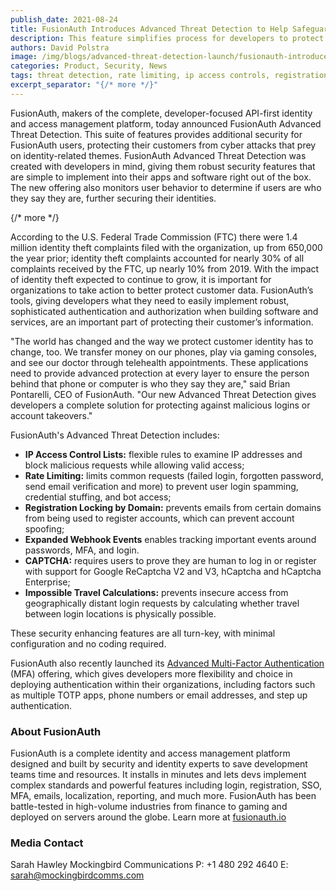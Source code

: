 ```yaml
---
publish_date: 2021-08-24
title: FusionAuth Introduces Advanced Threat Detection to Help Safeguard User Identity
description: This feature simplifies process for developers to protect against malicious logins and account takeovers.
authors: David Polstra
image: /img/blogs/advanced-threat-detection-launch/fusionauth-introduces-advanced-threat-detection-to-help-safeguard-user-identity-header-image.png
categories: Product, Security, News
tags: threat detection, rate limiting, ip access controls, registration locking, captcha, impossible travel
excerpt_separator: "{/* more */}"
---
```


FusionAuth, makers of the complete, developer-focused API-first identity and access management platform, today announced FusionAuth Advanced Threat Detection. This suite of features provides additional security for FusionAuth users, protecting their customers from cyber attacks that prey on identity-related themes. FusionAuth Advanced Threat Detection was created with developers in mind, giving them robust security features that are simple to implement into their apps and software right out of the box. The new offering also monitors user behavior to determine if users are who they say they are, further securing their identities.

{/* more */}

According to the U.S. Federal Trade Commission (FTC) there were 1.4 million identity theft complaints filed with the organization, up from 650,000 the year prior; identity theft complaints accounted for nearly 30% of all complaints received by the FTC, up nearly 10% from 2019. With the impact of identity theft expected to continue to grow, it is important for organizations to take action to better protect customer data. FusionAuth’s tools, giving developers what they need to easily implement robust, sophisticated authentication and authorization when building software and services, are an important part of protecting their customer’s information.

"The world has changed and the way we protect customer identity has to change, too. We transfer money on our phones, play via gaming consoles, and see our doctor through telehealth appointments. These applications need to provide advanced  protection at every layer to ensure the person behind that phone or computer is who they say they are," said Brian Pontarelli, CEO of FusionAuth. "Our new Advanced Threat Detection gives developers a complete solution for protecting against malicious logins or account takeovers."

FusionAuth's Advanced Threat Detection includes:

* **IP Access Control Lists:** flexible rules to examine IP addresses and block malicious requests while allowing valid access;
* **Rate Limiting:** limits common requests (failed login, forgotten password, send email verification and more) to prevent user login spamming, credential stuffing, and bot access;
* **Registration Locking by Domain:** prevents emails from certain domains from being used to register accounts, which can prevent account spoofing;
* **Expanded Webhook Events** enables tracking important events around passwords, MFA, and login.
* **CAPTCHA:** requires users to prove they are human to log in or register with support for Google ReCaptcha V2 and V3, hCaptcha and hCaptcha Enterprise;
* **Impossible Travel Calculations:** prevents insecure access from geographically distant login requests by calculating whether travel between login locations is physically possible.


These security enhancing features are all turn-key, with minimal configuration and no coding required.

FusionAuth also recently launched its [Advanced Multi-Factor Authentication](/docs/apis/two-factor) (MFA) offering, which gives developers more flexibility and choice in deploying authentication within their organizations, including factors such as multiple TOTP apps, phone numbers or email addresses, and step up authentication.

### About FusionAuth

FusionAuth is a complete identity and access management platform designed and built by security and identity experts to save development teams time and resources. It installs in minutes and lets devs implement complex standards and powerful features including login, registration, SSO, MFA, emails, localization, reporting, and much more. FusionAuth has been battle-tested in high-volume industries from finance to gaming and deployed on servers around the globe. Learn more at [fusionauth.io](/)

### Media Contact

Sarah Hawley
Mockingbird Communications
P: +1 480 292 4640
E: sarah@mockingbirdcomms.com

